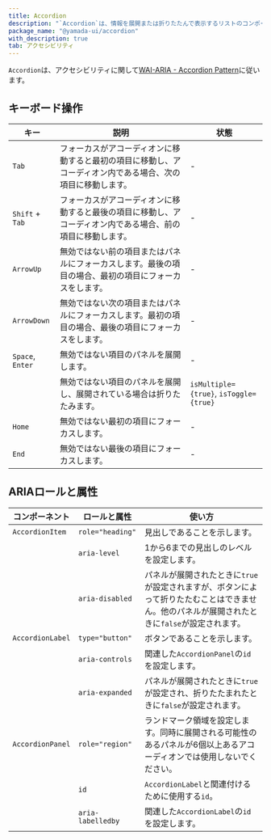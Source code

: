 ```yaml
---
title: Accordion
description: "`Accordion`は、情報を展開または折りたたんで表示するリストのコンポーネントです。"
package_name: "@yamada-ui/accordion"
with_description: true
tab: アクセシビリティ
---
```


`Accordion`は、アクセシビリティに関して[WAI-ARIA - Accordion Pattern](https://www.w3.org/WAI/ARIA/apg/patterns/accordion/)に従います。

## キーボード操作

| キー             | 説明                                                                                                         | 状態                                   |
| ---------------- | ------------------------------------------------------------------------------------------------------------ | -------------------------------------- |
| `Tab`            | フォーカスがアコーディオンに移動すると最初の項目に移動し、アコーディオン内である場合、次の項目に移動します。 | -                                      |
| `Shift` + `Tab`  | フォーカスがアコーディオンに移動すると最後の項目に移動し、アコーディオン内である場合、前の項目に移動します。 | -                                      |
| `ArrowUp`        | 無効ではない前の項目またはパネルにフォーカスします。最後の項目の場合、最初の項目にフォーカスをします。       | -                                      |
| `ArrowDown`      | 無効ではない次の項目またはパネルにフォーカスします。最初の項目の場合、最後の項目にフォーカスをします。       | -                                      |
| `Space`, `Enter` | 無効ではない項目のパネルを展開します。                                                                       | -                                      |
|                  | 無効ではない項目のパネルを展開し、展開されている場合は折りたたみます。                                       | `isMultiple={true}`, `isToggle={true}` |
| `Home`           | 無効ではない最初の項目にフォーカスします。                                                                   | -                                      |
| `End`            | 無効ではない最後の項目にフォーカスします。                                                                   | -                                      |

## ARIAロールと属性

| コンポーネント   | ロールと属性      | 使い方                                                                                                                                        |
| ---------------- | ----------------- | --------------------------------------------------------------------------------------------------------------------------------------------- |
| `AccordionItem`  | `role="heading"`  | 見出しであることを示します。                                                                                                                  |
|                  | `aria-level`      | 1から6までの見出しのレベルを設定します。                                                                                                      |
|                  | `aria-disabled`   | パネルが展開されたときに`true`が設定されますが、ボタンによって折りたたむことはできません。他のパネルが展開されたときに`false`が設定されます。 |
| `AccordionLabel` | `type="button"`   | ボタンであることを示します。                                                                                                                  |
|                  | `aria-controls`   | 関連した`AccordionPanel`の`id`を設定します。                                                                                                  |
|                  | `aria-expanded`   | パネルが展開されたときに`true`が設定され、折りたたまれたときに`false`が設定されます。                                                         |
| `AccordionPanel` | `role="region"`   | ランドマーク領域を設定します。同時に展開される可能性のあるパネルが6個以上あるアコーディオンでは使用しないでください。                         |
|                  | `id`              | `AccordionLabel`と関連付けるために使用する`id`。                                                                                              |
|                  | `aria-labelledby` | 関連した`AccordionLabel`の`id`を設定します。                                                                                                  |
